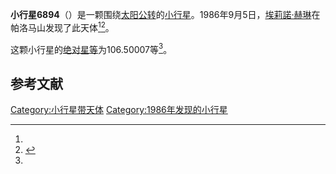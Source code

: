 {{Infobox planet
| bgcolour = #FFFFC0
| name = 6894 Macreid
| symbol = 
| image = 
| caption = 
| discovery = yes
| discovery_ref = 
| discoverer = [[埃莉諾·赫琳|埃莉諾·赫琳]]
| discovery_site = [[帕洛马山|帕洛马山]] 
| discovered = 1986年9月5日
| designations = yes
| mp_name = 
| named_after = 
| alt_names = 
| mp_category = [[主带小行星|主带小行星]]
| orbit_ref = <ref name="a">[http://ssd.jpl.nasa.gov/sbdb.cgi?sstr=6894 6894 Macreid] {{Wayback|url=http://ssd.jpl.nasa.gov/sbdb.cgi?sstr=6894 |date=20200820192022 }}，小行星數據庫瀏覽器（JPL Small-Body Database Browser）－[[美国国家航空航天局|美国国家航空航天局]]喷气推进实验室</ref>
| epoch = 2456400.5 (2013年4月18日更新)
| aphelion = {{convert|2.8509172|AU|km|3|abbr=on|lk=out}}
| perihelion = {{convert|2.4515556|AU|km|3|abbr=on}}
| semimajor = {{convert|2.6512364|AU|km|3|abbr=on}}
| eccentricity = 0.0753161
| period = 1576.779988 [[日|日]]<br />4.32[[儒略年|儒略年]]
| avg_speed = 
| inclination = 21.19794
| asc_node = 296.72474
| mean_anomaly = 
| arg_peri = 106.50007
| satellites = 
| physical_characteristics = yes
| dimensions = 
| mass = 
| density = 
| surface_grav = 
| escape_velocity = 
| sidereal_day = 
| axial_tilt = 
| pole_ecliptic_lat = 
| pole_ecliptic_lon = 
| albedo = 
| temperatures= 
| temp_name1 = 
| mean_temp_1 = 
| max_temp_1 = 
| temp_name2 = 
| max_temp_2 = 
| spectral_type = 
| abs_magnitude = 106.50007
}}

'''小行星6894'''（{{lang-en|6894 Macreid}}）是一颗围绕[[太阳|太阳]][[公转|公转]]的[[小行星|小行星]]。1986年9月5日，[[埃莉諾·赫琳|埃莉諾·赫琳]]在帕洛马山发现了此天体<ref name="a" /><ref>{{cite news|title=小行星列表|url=http://cfa-www.harvard.edu/iau/lists/NumberedMPs.txt|accessdate=2013-07-08|newspaper=哈佛大学|archive-date=2008-05-17|archive-url=https://web.archive.org/web/20080517010638/http://cfa-www.harvard.edu/iau/lists/NumberedMPs.txt|dead-url=no}}</ref>。

这颗小行星的[[绝对星等|绝对星等]]为106.50007等<ref name="a" />。

==参考文献==
{{reflist}}
{{Minor Planet Number|[[小行星6893|小行星6893]]|[[小行星6895|小行星6895]]}}

{{小天体}}

[[Category:小行星带天体|Category:小行星带天体]]
[[Category:1986年发现的小行星|Category:1986年发现的小行星]]

{{asteroid-stub}}